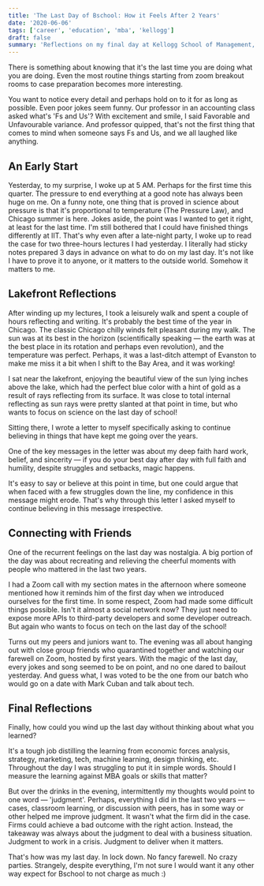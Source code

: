 ```yaml
---
title: 'The Last Day of Bschool: How it Feels After 2 Years'
date: '2020-06-06'
tags: ['career', 'education', 'mba', 'kellogg']
draft: false
summary: 'Reflections on my final day at Kellogg School of Management, from early morning preparations to evening celebrations, and the key learnings from two years of business school.'
---
```


There is something about knowing that it's the last time you are doing what you are doing. Even the most routine things starting from zoom breakout rooms to case preparation becomes more interesting.

You want to notice every detail and perhaps hold on to it for as long as possible. Even poor jokes seem funny. Our professor in an accounting class asked what's 'Fs and Us'? With excitement and smile, I said Favorable and Unfavourable variance. And professor quipped, that's not the first thing that comes to mind when someone says Fs and Us, and we all laughed like anything.

## An Early Start

Yesterday, to my surprise, I woke up at 5 AM. Perhaps for the first time this quarter. The pressure to end everything at a good note has always been huge on me. On a funny note, one thing that is proved in science about pressure is that it's proportional to temperature (The Pressure Law), and Chicago summer is here. Jokes aside, the point was I wanted to get it right, at least for the last time. I'm still bothered that I could have finished things differently at IIT. That's why even after a late-night party, I woke up to read the case for two three-hours lectures I had yesterday. I literally had sticky notes prepared 3 days in advance on what to do on my last day. It's not like I have to prove it to anyone, or it matters to the outside world. Somehow it matters to me.

## Lakefront Reflections

After winding up my lectures, I took a leisurely walk and spent a couple of hours reflecting and writing. It's probably the best time of the year in Chicago. The classic Chicago chilly winds felt pleasant during my walk. The sun was at its best in the horizon (scientifically speaking — the earth was at the best place in its rotation and perhaps even revolution), and the temperature was perfect. Perhaps, it was a last-ditch attempt of Evanston to make me miss it a bit when I shift to the Bay Area, and it was working!

I sat near the lakefront, enjoying the beautiful view of the sun lying inches above the lake, which had the perfect blue color with a hint of gold as a result of rays reflecting from its surface. It was close to total internal reflecting as sun rays were pretty slanted at that point in time, but who wants to focus on science on the last day of school!

Sitting there, I wrote a letter to myself specifically asking to continue believing in things that have kept me going over the years.

One of the key messages in the letter was about my deep faith hard work, belief, and sincerity — if you do your best day after day with full faith and humility, despite struggles and setbacks, magic happens.

It's easy to say or believe at this point in time, but one could argue that when faced with a few struggles down the line, my confidence in this message might erode. That's why through this letter I asked myself to continue believing in this message irrespective.

## Connecting with Friends

One of the recurrent feelings on the last day was nostalgia. A big portion of the day was about recreating and relieving the cheerful moments with people who mattered in the last two years.

I had a Zoom call with my section mates in the afternoon where someone mentioned how it reminds him of the first day when we introduced ourselves for the first time. In some respect, Zoom had made some difficult things possible. Isn't it almost a social network now? They just need to expose more APIs to third-party developers and some developer outreach. But again who wants to focus on tech on the last day of the school!

Turns out my peers and juniors want to. The evening was all about hanging out with close group friends who quarantined together and watching our farewell on Zoom, hosted by first years. With the magic of the last day, every jokes and song seemed to be on point, and no one dared to bailout yesterday. And guess what, I was voted to be the one from our batch who would go on a date with Mark Cuban and talk about tech.

## Final Reflections

Finally, how could you wind up the last day without thinking about what you learned?

It's a tough job distilling the learning from economic forces analysis, strategy, marketing, tech, machine learning, design thinking, etc. Throughout the day I was struggling to put it in simple words. Should I measure the learning against MBA goals or skills that matter?

But over the drinks in the evening, intermittently my thoughts would point to one word — 'judgment'. Perhaps, everything I did in the last two years — cases, classroom learning, or discussion with peers, has in some way or other helped me improve judgment. It wasn't what the firm did in the case. Firms could achieve a bad outcome with the right action. Instead, the takeaway was always about the judgment to deal with a business situation. Judgment to work in a crisis. Judgment to deliver when it matters.

That's how was my last day. In lock down. No fancy farewell. No crazy parties. Strangely, despite everything, I'm not sure I would want it any other way expect for Bschool to not charge as much :)

